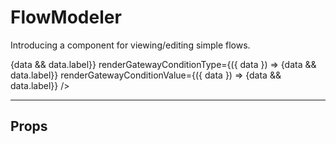 

<Meta title='FlowModeler' component={FlowModeler} />

# FlowModeler

Introducing a component for viewing/editing simple flows.

<Preview>
    <Story name="show-case">
        <FlowModeler
            flow={{
                firstElementId: "1",
                elements: {
                    "1": { data: { label: "First" }, nextElementId: "2" },
                    "2": { data: { label: "Second" }, nextElementId: "3" },
                    "3": { data: { label: "Condition" }, nextElements: [
                        { id: "4.1", conditionData: { label: "Fulfilled" } },
                        { id: "4.2", conditionData: { label: "Not fulfilled" } }] },
                    "4.1": { data: { label: "Option 1" }, nextElementId: "5" },
                    "4.2": { data: { label: "Option 2" }, nextElementId: "5" },
                    "5": { data: { label: "Follow-Up"}}
                }
            }}
            renderContent={({ data }) => <span>{data && data.label}</span>}
            renderGatewayConditionType={({ data }) => <label>{data && data.label}</label>}
            renderGatewayConditionValue={({ data }) => <label>{data && data.label}</label>}
        />
    </Story>
</Preview>

----

## Props

<Props of={FlowModeler} />
